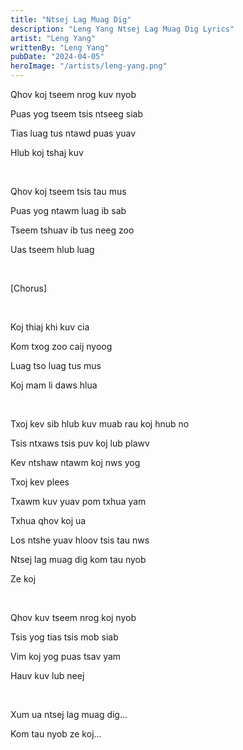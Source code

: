 ```yaml
---
title: "Ntsej Lag Muag Dig"
description: "Leng Yang Ntsej Lag Muag Dig Lyrics"
artist: "Leng Yang"
writtenBy: "Leng Yang"
pubDate: "2024-04-05"
heroImage: "/artists/leng-yang.png"
---
```


Qhov koj tseem nrog kuv nyob

Puas yog tseem tsis ntseeg siab

Tias luag tus ntawd puas yuav

Hlub koj tshaj kuv

<br />

Qhov koj tseem tsis tau mus

Puas yog ntawm luag ib sab

Tseem tshuav ib tus neeg zoo

Uas tseem hlub luag

<br />

[Chorus]

<br />

Koj thiaj khi kuv cia

Kom txog zoo caij nyoog

Luag tso luag tus mus

Koj mam li daws hlua

<br />

Txoj kev sib hlub kuv muab rau koj hnub no

Tsis ntxaws tsis puv koj lub plawv

Kev ntshaw ntawm koj nws yog

Txoj kev plees

Txawm kuv yuav pom txhua yam

Txhua qhov koj ua

Los ntshe yuav hloov tsis tau nws

Ntsej lag muag dig kom tau nyob

Ze koj

<br />

Qhov kuv tseem nrog koj nyob

Tsis yog tias tsis mob siab

Vim koj yog puas tsav yam

Hauv kuv lub neej

<br />

Xum ua ntsej lag muag dig...

Kom tau nyob ze koj...
